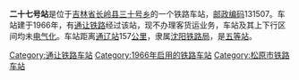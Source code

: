{{noteTA
|1=zh-cn:始发车次; zh-hk:列車班次;
|2=zh-cn:车次; zh-hk:班次;
}}
{{Infobox China railway station 
|车站名称 = 二十七号站
|车站名称拼音 = 
|车站地址 = [[吉林省|吉林省]][[长岭县|长岭县]]
|归属 = [[沈阳铁路局|沈阳铁路局]]
|车站等级 = [[五等站_(中铁)|五等站]]
|线路 = [[通让铁路|通让铁路]]
}}
'''二十七号站'''是位于[[吉林省|吉林省]][[长岭县|长岭县]][[三十号乡|三十号乡]]的一个铁路车站，[[邮政编码|邮政编码]]131507。车站建于1966年，有[[通让铁路|通让铁路]]经过该站，现不办理客货运业务，车站及其上下行区间均未[[电气化|电气化]]。车站距离[[通辽站|通辽站]]157[[公里|公里]]，隶属[[沈阳铁路局|沈阳铁路局]]，是[[五等站_(中铁)|五等站]]。

{{start rail box}}
{{s-inop|[[庆丰站|庆丰站]]}}
{{s-line|[[通让铁路|通让铁路]]}}
{{s-inop|[[巨宝站|巨宝站]]}}
{{end box}}
{{通让铁路}}
{{铁路车站小作品}}
{{吉林小作品}}

[[Category:通让铁路车站|Category:通让铁路车站]]
[[Category:1966年启用的铁路车站|Category:1966年启用的铁路车站]]
[[Category:松原市铁路车站|Category:松原市铁路车站]]